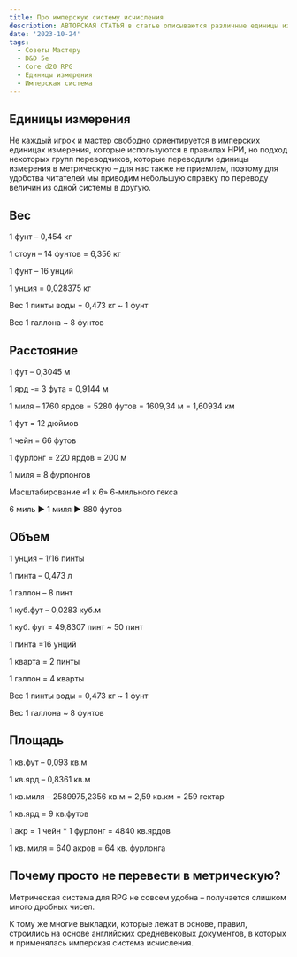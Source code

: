 ```yaml
---
title: Про имперскую систему исчисления
description: АВТОРСКАЯ СТАТЬЯ в статье описываются различные единицы измерения имперской системы, которые применяются в D&D и взаимосвязи между ними. Также указывается на основную причину использования этой системы.
date: '2023-10-24'
tags:
  - Советы Мастеру
  - D&D 5e
  - Core d20 RPG
  - Единицы измерения
  - Имперская система
---
```


## Единицы измерения

Не каждый игрок и мастер свободно ориентируется в имперских единицах измерения, которые используются в правилах НРИ, но подход некоторых групп переводчиков, которые переводили единицы измерения в метрическую – для нас также не приемлем, поэтому для удобства читателей мы приводим небольшую справку по переводу величин из одной системы в другую.

## Вес

1 фунт – 0,454 кг

1 стоун – 14 фунтов = 6,356 кг

1 фунт – 16 унций

1 унция = 0,028375 кг

Вес 1 пинты воды = 0,473 кг ~ 1 фунт

Вес 1 галлона ~ 8 фунтов

## Расстояние

1 фут – 0,3045 м

1 ярд -= 3 фута = 0,9144 м

1 миля – 1760 ярдов = 5280 футов = 1609,34 м = 1,60934 км

1 фут = 12 дюймов

1 чейн = 66 футов

1 фурлонг = 220 ярдов = 200 м

1 миля = 8 фурлонгов

Масштабирование «1 к 6» 6-мильного гекса

6 миль ► 1 миля ► 880 футов

## Объем

1 унция – 1/16 пинты

1 пинта – 0,473 л

1 галлон – 8 пинт

1 куб.фут – 0,0283 куб.м

1 куб. фут = 49,8307 пинт ~ 50 пинт

1 пинта =16 унций

1 кварта = 2 пинты

1 галлон = 4 кварты

Вес 1 пинты воды = 0,473 кг ~ 1 фунт

Вес 1 галлона ~ 8 фунтов

## Площадь

1 кв.фут – 0,093 кв.м

1 кв.ярд – 0,8361 кв.м

1 кв.миля – 2589975,2356 кв.м = 2,59 кв.км = 259 гектар

1 кв.ярд = 9 кв.футов

1 акр = 1 чейн \* 1 фурлонг = 4840 кв.ярдов

1 кв. миля = 640 акров = 64 кв. фурлонга

## Почему просто не перевести в метрическую?

Метрическая система для RPG не совсем удобна – получается слишком много дробных чисел.

К тому же многие выкладки, которые лежат в основе, правил, строились на основе английских средневековых документов, в которых и применялась имперская система исчисления.
